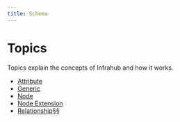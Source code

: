```yaml
---
title: Schema
---
```


# Topics

Topics explain the concepts of Infrahub and how it works.

- [Attribute](./attribute.mdx)
- [Generic](./generic.mdx)
- [Node](./node.mdx)
- [Node Extension](./node-extension.mdx)
- [Relationship](./relationship.mdx)§§
